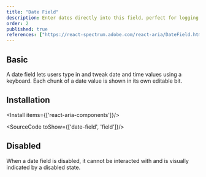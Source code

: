```yaml
---
title: "Date Field"
description: Enter dates directly into this field, perfect for logging events or deadlines with the precision of a historian noting important events.
order: 2
published: true
references: ["https://react-spectrum.adobe.com/react-aria/DateField.html#props"]
---
```


## Basic

A date field lets users type in and tweak date and time values using a keyboard. Each chunk of a date value is shown in its own editable bit.
<How minW72 toUse="date-and-time/date-field-demo" />

## Installation

<Install items={['react-aria-components']}/>

<SourceCode toShow={['date-field', 'field']}/>

## Disabled
When a date field is disabled, it cannot be interacted with and is visually indicated by a disabled state.
<How minW72 toUse="date-and-time/date-field-disabled-demo" />
